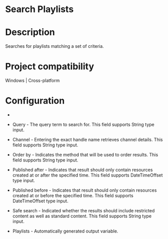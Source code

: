 ﻿# Search Playlists

# Description

Searches for playlists matching a set of criteria.

# Project compatibility

Windows | Cross-platform

# Configuration

* 
* Query - The query term to search for. This field supports String type input.
* Channel - Entering the exact handle name retrieves channel details. This field supports String type input.
* Order by - Indicates the method that will be used to order results. This field supports String type input.
* Published after - Indicates that result should only contain resources created at or after the specified time. This field supports DateTimeOffset type input.
* Published before - Indicates that result should only contain resources created at or before the specified time. This field supports DateTimeOffset type input.
* Safe search - Indicated whether the results should include restricted content as well as standard content. This field supports String type input.









* Playlists - Automatically generated output variable.
